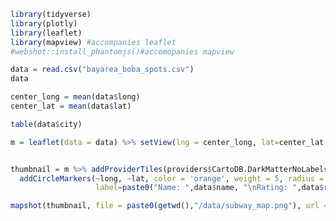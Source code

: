 
```r
library(tidyverse)
library(plotly)
library(leaflet)
library(mapview) #accompanies leaflet
#webshot::install_phantomjs()#accomopanies mapview
```

```r
data = read.csv("bayarea_boba_spots.csv")
data
```

```r
center_long = mean(data$long)
center_lat = mean(data$lat)
```

```r
table(data$city)
```

```r
m = leaflet(data = data) %>% setView(lng = center_long, lat=center_lat, zoom = 10)


thumbnail = m %>% addProviderTiles(providers$CartoDB.DarkMatterNoLabels) %>% 
  addCircleMarkers(~long, ~lat, color = 'orange', weight = 5, radius = 1,
                   label=paste0("Name: ",data$name, "\nRating: ",data$rating))

mapshot(thumbnail, file = paste0(getwd(),"/data/subway_map.png"), url = paste0(getwd(),"/data/subway_map.html"))
```